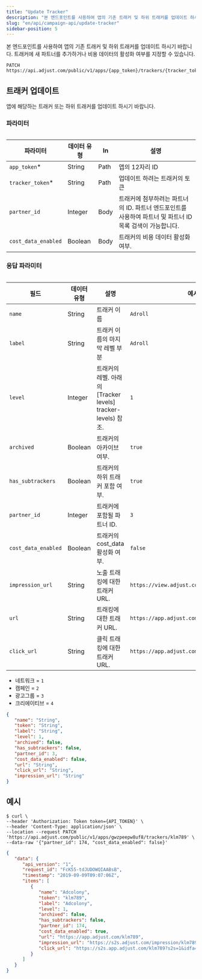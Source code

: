```yaml
---
title: "Update Tracker"
description: "본 엔드포인트를 사용하여 앱의 기존 트래커 및 하위 트래커를 업데이트 하시기 바랍니다."
slug: "en/api/campaign-api/update-tracker"
sidebar-position: 5
---
```

본 엔드포인트를 사용하여 앱의 기존 트래커 및 하위 트래커를 업데이트 하시기 바랍니다. 트래커에 새 파트너를 추가하거나 비용 데이터의 활성화 여부를 지정할 수 있습니다.

```http
PATCH https://api.adjust.com/public/v1/apps/{app_token}/trackers/{tracker_token}
```

트래커 업데이트
--------

앱에 해당하는 트래커 또는 하위 트래커를 업데이트 하시기 바랍니다.

### 파라미터

<table> 

|        파라미터         | 데이터 유형  |  In  |                               설명                               |
|---------------------|---------|------|----------------------------------------------------------------|
| `app_token`\*      | String  | Path | 앱의 12자리 ID                                                     |
| `tracker_token`\*  | String  | Path | 업데이트 하려는 트래커의 토큰                                               |
| `partner_id`        | Integer | Body | 트래커에 첨부하려는 파트너의 ID. 파트너 엔드포인트를 사용하여 파트너 및 파트너 ID 목록 검색이 가능합니다. |
| `cost_data_enabled` | Boolean | Body | 트래커의 비용 데이터 활성화 여부.                                            |

</Table> 

### 응답 파라미터

<table search> 

|         필드          | 데이터 유형  |                           설명                            |                     예시                      |
|---------------------|---------|---------------------------------------------------------|---------------------------------------------|
| `name`              | String  | 트래커 이름                                                  | `Adroll`                                    |
| `label`             | String  | 트래커 이름의 마지막 레벨 부분                                       | `Adroll`                                    |
| `level`             | Integer | 트래커의 레벨. 아래의 \[Tracker levels\] tracker\-levels\) 참조. | `1`                                         |
| `archived`          | Boolean | 트래커의 아카이브 여부.                                           | `true`                                      |
| `has_subtrackers`   | Boolean | 트래커의 하위 트래커 포함 여부.                                      | `true`                                      |
| `partner_id`        | Integer | 트래커에 포함될 파트너 ID.                                        | `3`                                         |
| `cost_data_enabled` | Boolean | 트래커의 cost\_data 활성화 여부.                                | `false`                                     |
| `impression_url`    | String  | 노출 트래킹에 대한 트래커 URL.                                     | `https://view.adjust.com/impression/abc123` |
| `url`               | String  | 트래킹에 대한 트래커 URL.                                        | `https://app.adjust.com/abc123`             |
| `click_url`         | String  | 클릭 트래킹에 대한 트래커 URL.                                     | `https://app.adjust.com/abc123`             |

</Table> <accordion title="트래커 레벨"> 

* 네트워크 = `1`
* 캠페인 = `2`
* 광고그룹 = `3`
* 크리에이티브 = `4`

</Accordion> 

```json
{
   "name": "String",
   "token": "String",
   "label": "String",
   "level": 1,
   "archived": false,
   "has_subtrackers": false,
   "partner_id": 3,
   "cost_data_enabled": false,
   "url": "String",
   "click_url": "String",
   "impression_url": "String"
}
```

예시
---

```console
$ curl \
--header 'Authorization: Token token={API_TOKEN}' \
--header 'Content-Type: application/json' \
--location --request PATCH 'https://api.adjust.com/public/v1/apps/gwzpeepw8uf8/trackers/klm789' \
--data-raw '{"partner_id": 174, "cost_data_enabled": false}'
```

```json
{
   "data": {
      "api_version": "1",
      "request_id": "FcK55-tdJUDOWQIAABsB",
      "timestamp": "2019-09-09T09:07:06Z",
      "items": [
         {
            "name": "Adcolony",
            "token": "klm789",
            "label": "Adcolony",
            "level": 1,
            "archived": false,
            "has_subtrackers": false,
            "partner_id": 174,
            "cost_data_enabled": true,
            "url": "https://app.adjust.com/klm789",
            "impression_url": "https://s2s.adjust.com/impression/klm789?s2s=1&idfa=[IDFA]&gps_adid=[GOOGLE_AD_ID]&ip_address=  [IP_ADDRESS]&adcolony_click_id=[CLICK_ID]&android_id_upper_sha1=[SHA1_ANDROID_ID]&cost_id=[CLICK_ID]&cost_type=[BID_TYPE]&cost_amount=[BID]&cost_currency=USD",
            "click_url": "https://s2s.app.adjust.com/klm789?s2s=1&idfa=[IDFA]&gps_adid=[GOOGLE_AD_ID]&ip_address=[IP_ADDRESS]&adcolony_click_id=[CLICK_ID]&android_id_upper_sha1=[SHA1_ANDROID_ID]&cost_id=[CLICK_ID]&cost_type=[BID_TYPE]&cost_amount=[BID]&cost_currency=USD"
         }
      ]
   }
}
```


